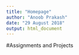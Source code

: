```yaml
---
title: "Homepage"
author: "Anoob Prakash"
date: "29 August 2018"
output: html_document
---
```


#Assignments and Projects
